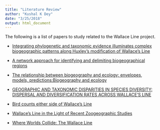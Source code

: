 ```yaml
---
title: "Literature Review"
author: "Kushal K Dey"
date: "3/25/2018"
output: html_document
---
```


The following is a list of papers to study related to the Wallace Line project. 

-  [Integrating phylogenetic and taxonomic evidence illuminates complex biogeographic patterns along Huxley’s modification of Wallace’s Line](http://onlinelibrary.wiley.com/doi/10.1111/j.1365-2699.2010.02378.x/full)

- [A network approach for identifying and delimiting biogeographical regions](https://www.nature.com/articles/ncomms7848)

- [The relationship between biogeography and ecology: envelopes, models, predictions:Biogeography and ecology](https://academic.oup.com/biolinnean/article/115/2/456/2235998)

- [GEOGRAPHIC AND TAXONOMIC DISPARITIES IN SPECIES DIVERSITY: DISPERSAL AND DIVERSIFICATION RATES ACROSS WALLACE'S LINE](https://onlinelibrary.wiley.com/doi/full/10.1111/evo.12084)

- [Bird counts either side of Wallace's Line](https://zslpublications.onlinelibrary.wiley.com/doi/pdf/10.1111/j.1469-7998.1975.tb02238.x)

- [Wallace's Line in the Light of Recent Zoogeographic Studies](https://www.journals.uchicago.edu/doi/abs/10.1086/394684)

- [Where Worlds Collide: The Wallace Line](https://books.google.com/books/about/Where_Worlds_Collide.html?id=SebJ9Bx_ZHoC)

